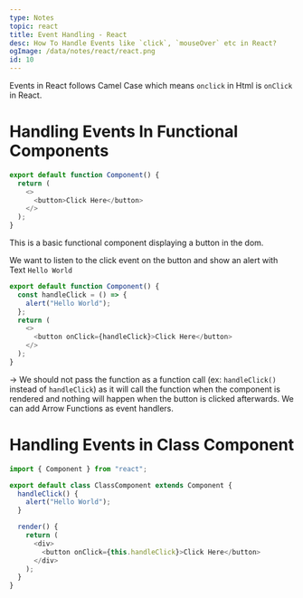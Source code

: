 ```yaml
---
type: Notes
topic: react
title: Event Handling - React
desc: How To Handle Events like `click`, `mouseOver` etc in React?
ogImage: /data/notes/react/react.png
id: 10
---
```


Events in React follows Camel Case which means `onclick` in Html is `onClick` in React.

# Handling Events In Functional Components

```js
export default function Component() {
  return (
    <>
      <button>Click Here</button>
    </>
  );
}
```

This is a basic functional component displaying a button in the dom.

We want to listen to the click event on the button and show an alert with Text `Hello World`

```js
export default function Component() {
  const handleClick = () => {
    alert("Hello World");
  };
  return (
    <>
      <button onClick={handleClick}>Click Here</button>
    </>
  );
}
```

&rarr; We should not pass the function as a function call (ex: `handleClick()` instead of `handleClick`) as it will call the function when the component is rendered and nothing will happen when the button is clicked afterwards. We can add Arrow Functions as event handlers.

# Handling Events in Class Component

```js
import { Component } from "react";

export default class ClassComponent extends Component {
  handleClick() {
    alert("Hello World");
  }

  render() {
    return (
      <div>
        <button onClick={this.handleClick}>Click Here</button>
      </div>
    );
  }
}
```
